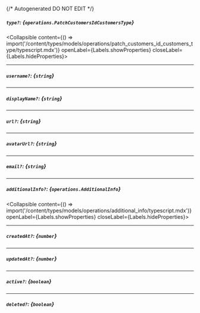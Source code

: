{/* Autogenerated DO NOT EDIT  */}

##### `type?`: *{`operations.PatchCustomersIdCustomersType`}*
<Collapsible content={() => import('/content/types/models/operations/patch_customers_id_customers_type/typescript.mdx')} openLabel={Labels.showProperties} closeLabel={Labels.hideProperties}>
</Collapsible>

---
##### `username?`: *{`string`}*

---
##### `displayName?`: *{`string`}*

---
##### `url?`: *{`string`}*

---
##### `avatarUrl?`: *{`string`}*

---
##### `email?`: *{`string`}*

---
##### `additionalInfo?`: *{`operations.AdditionalInfo`}*
<Collapsible content={() => import('/content/types/models/operations/additional_info/typescript.mdx')} openLabel={Labels.showProperties} closeLabel={Labels.hideProperties}>
</Collapsible>

---
##### `createdAt?`: *{`number`}*

---
##### `updatedAt?`: *{`number`}*

---
##### `active?`: *{`boolean`}*

---
##### `deleted?`: *{`boolean`}*


